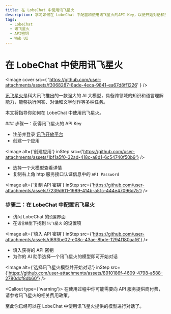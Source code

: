 ```yaml
---
title: 在 LobeChat 中使用讯飞星火
description: 学习如何在 LobeChat 中配置和使用讯飞星火的API Key，以便开始对话和交互。
tags:
  - LobeChat
  - 讯飞星火
  - API密钥
  - Web UI
---
```


# 在 LobeChat 中使用讯飞星火

<Image
  cover
  src={
    'https://github.com/user-attachments/assets/f3068287-8ade-4eca-9841-ea67d8ff1226'
  }
/>

[讯飞星火](https://xinghuo.xfyun.cn/)是科大讯飞推出的一款强大的 AI 大模型，具备跨领域的知识和语言理解能力，能够执行问答、对话和文学创作等多种任务。

本文将指导你如何在 LobeChat 中使用讯飞星火。

<Steps>
  ### 步骤一：获得讯飞星火的 API Key

  - 注册并登录 [讯飞开放平台](https://console.xfyun.cn/)
  - 创建一个应用

  <Image alt={'创建应用'} inStep src={'https://github.com/user-attachments/assets/1bf1a5f0-32ad-418c-a8d1-6c54740f50b9'} />

  - 选择一个大模型查看详情
  - 复制右上角 http 服务接口认证信息中的 `API Password`

  <Image alt={'复制 API 密钥'} inStep src={'https://github.com/user-attachments/assets/7239d611-1989-414b-a51c-444e47096d75'} />

  ### 步骤二：在 LobeChat 中配置讯飞星火

  - 访问 LobeChat 的`设置`界面
  - 在`语言模型`下找到 `讯飞星火` 的设置项

  <Image alt={'填入 API 密钥'} inStep src={'https://github.com/user-attachments/assets/d693be02-e08c-43ae-8bde-1294f180aaf6'} />

  - 填入获得的 API 密钥
  - 为你的 AI 助手选择一个讯飞星火的模型即可开始对话

  <Image alt={'选择讯飞星火模型并开始对话'} inStep src={'https://github.com/user-attachments/assets/8910186f-4609-4798-a588-2780dcf8db60'} />

  <Callout type={'warning'}>
    在使用过程中你可能需要向 API 服务提供商付费，请参考讯飞星火的相关费用政策。
  </Callout>
</Steps>

至此你已经可以在 LobeChat 中使用讯飞星火提供的模型进行对话了。
